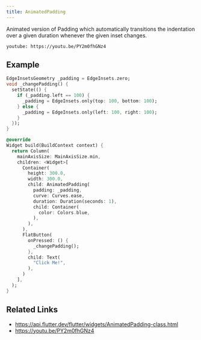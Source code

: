 ```yaml
---
title: AnimatedPadding
---
```


Animated version of Padding which automatically transitions the indentation over a given duration whenever the given inset changes.

`youtube: https://youtu.be/PY2m0fhGNz4`

## Example

```dart liveslice=AnimatedPadding height=500px
EdgeInsetsGeometry _padding = EdgeInsets.zero;
void _changePadding() {
  setState(() {
    if (_padding.left == 100) {
      _padding = EdgeInsets.only(top: 100, bottom: 100);
    } else {
      _padding = EdgeInsets.only(left: 100, right: 100);
    }
  });
}

@override
Widget build(BuildContext context) {
  return Column(
    mainAxisSize: MainAxisSize.min,
    children: <Widget>[
      Container(
        height: 300.0,
        width: 300.0,
        child: AnimatedPadding(
          padding: _padding,
          curve: Curves.ease,
          duration: Duration(seconds: 1),
          child: Container(
            color: Colors.blue,
          ),
        ),
      ),
      FlatButton(
        onPressed: () {
          _changePadding();
        },
        child: Text(
          "Click Me!",
        ),
      )
    ],
  );
}
```

## Related Links

- https://api.flutter.dev/flutter/widgets/AnimatedPadding-class.html
- https://youtu.be/PY2m0fhGNz4
